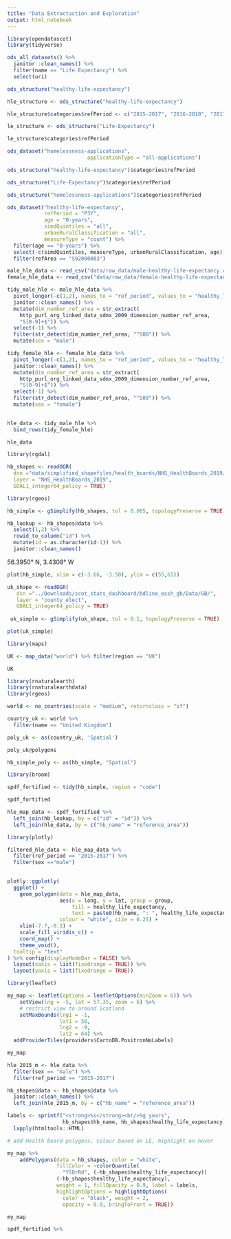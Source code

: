 ```yaml
---
title: "Data Extractaction and Exploration"
output: html_notebook
---
```




```r
library(opendatascot)
library(tidyverse)
```

```r
ods_all_datasets() %>% 
  janitor::clean_names() %>% 
  filter(name == "Life Expectancy") %>% 
  select(uri)
```

```r
ods_structure("healthy-life-expectancy")
```



```r
hle_structure <- ods_structure("healthy-life-expectancy")
```




```r
hle_structure$categories$refPeriod <- c("2015-2017", "2016-2018", "2017-2019")
```

```r
le_structure <- ods_structure("Life-Expectancy")
```

```r
le_structure$categories$refPeriod
```

```r
ods_dataset("homelessness-applications",
                          applicationType = "all-applications")
```


```r
ods_structure("healthy-life-expectancy")$categories$refPeriod
```

```r
ods_structure("Life-Expectancy")$categories$refPeriod
```


```r
ods_structure("homelessness-applications")$categories$refPeriod
```



```r
ods_dataset("healthy-life-expectancy",
            refPeriod = "P3Y",
            age = "0-years",
            simdQuintiles = "all",
            urbanRuralClassification = "all",
            measureType = "count") %>% 
  filter(age == "0-years") %>% 
  select(-c(simdQuintiles, measureType, urbanRuralClassification, age)) %>% 
  filter(refArea == "S92000003")
```






```r
male_hle_data <- read_csv("data/raw_data/male-healthy-life-expectancy.csv",skip = 10)
female_hle_data <- read_csv("data/raw_data/female-healthy-life-expectancy.csv", skip = 10)
```


```r
tidy_male_hle <- male_hle_data %>%
  pivot_longer(-c(1,2), names_to = "ref_period", values_to = "healthy_life_expectancy") %>% 
  janitor::clean_names() %>% 
  mutate(dim_number_ref_area = str_extract(
    http_purl_org_linked_data_sdmx_2009_dimension_number_ref_area,
    "S[0-9]+$")) %>% 
  select(-1) %>% 
  filter(str_detect(dim_number_ref_area, "^S08")) %>% 
  mutate(sex = "male")
```


```r
tidy_female_hle <- female_hle_data %>%
  pivot_longer(-c(1,2), names_to = "ref_period", values_to = "healthy_life_expectancy") %>% 
  janitor::clean_names() %>% 
  mutate(dim_number_ref_area = str_extract(
    http_purl_org_linked_data_sdmx_2009_dimension_number_ref_area,
    "S[0-9]+$")) %>% 
  select(-1) %>% 
  filter(str_detect(dim_number_ref_area, "^S08")) %>% 
  mutate(sex = "female")
  
```


```r
hle_data <- tidy_male_hle %>% 
  bind_rows(tidy_female_hle)
```


```r
hle_data
```


```r
library(rgdal)
```

```r
hb_shapes <- readOGR(
  dsn ="data/simplified_shapefiles/health_boards/NHS_HealthBoards_2019/",
  layer = "NHS_HealthBoards_2019",
  GDAL1_integer64_policy = TRUE)
```


```r
library(rgeos)
```

```r
hb_simple <- gSimplify(hb_shapes, tol = 0.005, topologyPreserve = TRUE)
```


```r
hb_lookup <- hb_shapes@data %>% 
  select(1,2) %>% 
  rowid_to_column("id") %>%
  mutate(id = as.character(id-1)) %>% 
  janitor::clean_names()
```

56.3950° N, 3.4308° W

```r
plot(hb_simple, xlim = c(-3.66, -3.50), ylim = c(55,61))
```

```r
uk_shape <- readOGR(
   dsn ="../Downloads/scot_stats_dashboard/bdline_essh_gb/Data/GB/",
   layer = "county_elect",
   GDAL1_integer64_policy = TRUE)
 
 uk_simple <- gSimplify(uk_shape, tol = 0.1, topologyPreserve = TRUE)
```

```r
plot(uk_simple)
```





```r
library(maps)
```


```r
UK <- map_data("world") %>% filter(region == "UK")
```


```r
UK
```

```r
library(rnaturalearth)
library(rnaturalearthdata)
library(rgeos)
```

```r
world <- ne_countries(scale = "medium", returnclass = "sf")
```

```r
country_uk <- world %>%
  filter(name == "United Kingdom")
```

```r
poly_uk <- as(country_uk, 'Spatial')
```

```r
poly_uk@polygons
```


```r
hb_simple_poly <- as(hb_simple, "Spatial")
```

```r
library(broom)
```


```r
spdf_fortified <- tidy(hb_simple, region = "code")
```



```r
spdf_fortified
```

```r
hle_map_data <- spdf_fortified %>% 
  left_join(hb_lookup, by = c("id" = "id")) %>% 
  left_join(hle_data, by = c("hb_name" = "reference_area"))
```

```r
library(plotly)
```


```r
filtered_hle_data <- hle_map_data %>% 
  filter(ref_period == "2015-2017") %>%
  filter(sex =="male")
  

plotly::ggplotly( 
  ggplot() + 
    geom_polygon(data = hle_map_data,
                 aes(x = long, y = lat, group = group,
                     fill = healthy_life_expectancy,
                     text = paste0(hb_name, ": ", healthy_life_expectancy,"years")),
                 colour = "white", size = 0.25) +
    xlim(-7.7,-0.3) +
    scale_fill_viridis_c() +
    coord_map() +
    theme_void(),
  tooltip = "text"
) %>% config(displayModeBar = FALSE) %>%
  layout(xaxis = list(fixedrange = TRUE)) %>%
  layout(yaxis = list(fixedrange = TRUE))
```

```r
library(leaflet)
```

```r
my_map <- leaflet(options = leafletOptions(minZoom = 6)) %>%
    setView(lng = -5, lat = 57.35, zoom = 6) %>%
    # restrict view to around Scotland
    setMaxBounds(lng1 = -1,
                 lat1 = 50,
                 lng2 = -9,
                 lat2 = 64) %>% 
  addProviderTiles(providers$CartoDB.PositronNoLabels)
```


```r
my_map
```




```r
hle_2015_m <- hle_data %>% 
  filter(sex == "male") %>% 
  filter(ref_period == "2015-2017")
```


```r
hb_shapes@data <- hb_shapes@data %>% 
  janitor::clean_names() %>% 
  left_join(hle_2015_m, by = c("hb_name" = "reference_area"))
```

```r
labels <- sprintf("<strong>%s</strong><br/>%g years",
                  hb_shapes$hb_name, hb_shapes$healthy_life_expectancy) %>%
  lapply(htmltools::HTML)
```


```r
# add Health Board polygons, colour based on LE, highlight on hover

my_map %>% 
    addPolygons(data = hb_shapes, color = "white",
                fillColor = ~colorQuantile(
                  "YlOrRd", (-hb_shapes$healthy_life_expectancy))
                (-hb_shapes$healthy_life_expectancy),
                weight = 1, fillOpacity = 0.9, label = labels,
                highlightOptions = highlightOptions(
                  color = "black", weight = 2,
                  opacity = 0.9, bringToFront = TRUE))
```

```r
my_map
```



```r
spdf_fortified %>%
```





